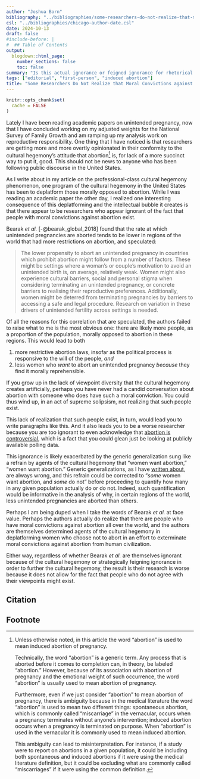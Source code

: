 ```yaml
---
author: "Joshua Born"
bibliography: "../bibliographies/some-researchers-do-not-realize-that-moral-convictions-against-abortion-exist.bib"
csl: "../bibliographies/chicago-author-date.csl"
date: 2024-10-13
draft: false
#include-before: |
#  ## Table of Contents
output:
  blogdown::html_page:
    number_sections: false
    toc: false
summary: "Is this actual ignorance or feigned ignorance for rhetorical purposes?"
tags: ["editorial", "first-person", "induced abortion"]
title: "Some Researchers Do Not Realize that Moral Convictions against Abortion Exist"
---
```


```r
knitr::opts_chunk$set(
  cache = FALSE
)
```


Lately I have been reading academic papers on unintended pregnancy, now that I have concluded working on my adjusted weights for the National Survey of Family Growth and am ramping up my analysis work on reproductive responsibility. One thing that I have noticed is that researchers are getting more and more overtly opinionated in their conformity to the cultural hegemony's attitude that abortion[^definition] is, for lack of a more succinct way to put it, good. This should not be news to anyone who has been following public discourse in the United States.

[^definition]: Unless otherwise noted, in this article the word "abortion" is used to mean induced abortion of pregnancy.

    Technically, the word "abortion" is a generic term. Any process that is aborted before it comes to completion can, in theory, be labeled "abortion." However, because of its association with abortion of pregnancy and the emotional weight of such occurrence, the word "abortion" is usually used to mean abortion of pregnancy.

    Furthermore, even if we just consider "abortion" to mean abortion of pregnancy, there is ambiguity because in the medical literature the word "abortion" is used to mean two different things: spontaneous abortion, which is commonly called "miscarriage" in the vernacular, occurs when a pregnancy terminates without anyone's intervention; induced abortion occurs when a pregnancy is terminated on purpose. When "abortion" is used in the vernacular it is commonly used to mean induced abortion.

    This ambiguity can lead to misinterpretation. For instance, if a study were to report on abortions in a given population, it could be including both spontaneous and induced abortions if it were using the medical literature definition, but it could be excluding what are commonly called "miscarriages" if it were using the common definition.

As I write about in my article on the professional-class cultural hegemony phenomenon, one program of the cultural hegemony in the United States has been to deplatform those morally opposed to abortion. While I was reading an academic paper the other day, I realized one interesting consequence of this deplatforming and the intellectual bubble it creates is that there appear to be researchers who appear ignorant of the fact that people with moral convictions against abortion exist.

Bearak _et al._ [-@bearak_global_2018] found that the rate at which unintended pregnancies are aborted tends to be lower in regions of the world that had more restrictions on abortion, and speculated:

> The lower propensity to abort an unintended pregnancy in countries which prohibit abortion might follow from a number of factors. These might be settings where a woman’s or couple’s motivation to avoid an unintended birth is, on average, relatively weak. Women might also experience cultural barriers, social and personal stigma when considering terminating an unintended pregnancy, or concrete barriers to realising their reproductive preferences. Additionally, women might be deterred from terminating pregnancies by barriers to accessing a safe and legal procedure. Research on variation in these drivers of unintended fertility across settings is needed.

Of all the reasons for this correlation that are speculated, the authors failed to raise what to me is the most obvious one: there are likely more people, as a proportion of the population, morally opposed to abortion in these regions. This would lead to both

1. more restrictive abortion laws, insofar as the political process is responsive to the will of the people, _and_
2. less women who _want_ to abort an unintended pregnancy _because_ they find it morally reprehensible.

If you grow up in the lack of viewpoint diversity that the cultural hegemony creates artificially, perhaps you have never had a candid conversation about abortion with someone who does have such a moral conviction. You could thus wind up, in an act of supreme solipsism, not realizing that such people exist.

This lack of realization that such people exist, in turn, would lead you to write paragraphs like this. And it also leads you to be a worse researcher because you are too ignorant to even acknowledge that [abortion is controversial](/induced-abortion-is-controversial.html), which is a fact that you could glean just be looking at publicly available polling data.

This ignorance is likely exacerbated by the generic generalization sung like a refrain by agents of the cultural hegemony that "women want abortion," "women want abortion." Generic generalizations, as I have [written about](/fallacy-of-generic-thinking.html), are always wrong, and this refrain could be corrected to "_some_ women want abortion, and _some_ do not" before proceeding to quantify how many in any given population actually do or do not. Indeed, such quantification would be informative in the analysis of why, in certain regions of the world, less unintended pregnancies are aborted than others.

Perhaps I am being duped when I take the words of Bearak _et al._ at face value. Perhaps the authors actually do realize that there are people who have moral convictions against abortion all over the world, and the authors are themselves determined agents of the cultural hegemony in deplatforming women who choose not to abort in an effort to exterminate moral convictions against abortion from human civilization.

Either way, regardless of whether Bearak _et al._ are themselves ignorant because of the cultural hegemony or strategically feigning ignorance in order to further the cultural hegemony, the result is their research is worse because it does not allow for the fact that people who do not agree with their viewpoints might exist.


## Citation

::: {#refs}
:::

## Footnote
